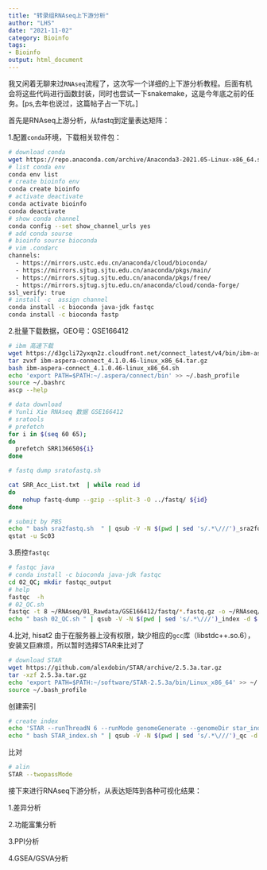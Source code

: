 ```yaml
---
title: "转录组RNAseq上下游分析"
author: "LHS"
date: "2021-11-02"
category: Bioinfo
tags: 
- Bioinfo
output: html_document
---
```


我又闲着无聊来过`RNAseq`流程了，这次写一个详细的上下游分析教程。后面有机会将这些代码进行函数封装，同时也尝试一下snakemake，这是今年底之前的任务。[ps,去年也说过，这篇帖子占一下坑。]

首先是RNAseq上游分析，从fastq到定量表达矩阵：

1.配置`conda`环境，下载相关软件包：

```bash
# download conda
wget https://repo.anaconda.com/archive/Anaconda3-2021.05-Linux-x86_64.sh
# list conda env
conda env list
# create bioinfo env
conda create bioinfo 
# activate deactivate
conda activate bioinfo 
conda deactivate
# show conda channel 
conda config --set show_channel_urls yes
# add conda sourse 
# bioinfo sourse bioconda
# vim .condarc
channels:
  - https://mirrors.ustc.edu.cn/anaconda/cloud/bioconda/  
  - https://mirrors.sjtug.sjtu.edu.cn/anaconda/pkgs/main/
  - https://mirrors.sjtug.sjtu.edu.cn/anaconda/pkgs/free/
  - https://mirrors.sjtug.sjtu.edu.cn/anaconda/cloud/conda-forge/
ssl_verify: true
# install -c  assign channel 
conda install -c bioconda java-jdk fastqc 
conda install -c bioconda fastp
```
2.批量下载数据，GEO号：GSE166412

```bash
# ibm 高速下载
wget https://d3gcli72yxqn2z.cloudfront.net/connect_latest/v4/bin/ibm-aspera-connect_4.1.0.46-linux_x86_64.tar.gz
tar zvxf ibm-aspera-connect_4.1.0.46-linux_x86_64.tar.gz
bash ibm-aspera-connect_4.1.0.46-linux_x86_64.sh
echo 'export PATH=$PATH:~/.aspera/connect/bin' >> ~/.bash_profile
source ~/.bashrc
ascp --help

# data download
# Yunli Xie RNAseq 数据 GSE166412
# sratools
# prefetch
for i in $(seq 60 65);
do 
  prefetch SRR136650${i}
done

# fastq dump sratofastq.sh

cat SRR_Acc_List.txt  | while read id
do 
	nohup fastq-dump --gzip --split-3 -O ../fastq/ ${id}
done

# submit by PBS
echo " bash sra2fastq.sh  " | qsub -V -N $(pwd | sed 's/.*\///')_sra2fq -d $(pwd) -l nodes=1:ppn=8  -l mem=25gb -q Batch1
qstat -u Sc03
```

3.质控`fastqc`

```bash
# fastqc java
# conda install -c bioconda java-jdk fastqc 
cd 02_QC; mkdir fastqc_output
# help
fastqc  -h
# 02_QC.sh
fastqc -t 8 ~/RNAseq/01_Rawdata/GSE166412/fastq/*.fastq.gz -o ~/RNAseq/02_QC/fastqc_output/
echo " bash 02_QC.sh " | qsub -V -N $(pwd | sed 's/.*\///')_index -d $(pwd) -l nodes=1:ppn=8  -l mem=25gb -q Batch1

```



4.比对, hisat2 由于在服务器上没有权限，缺少相应的`gcc`库（libstdc++.so.6），安装又巨麻烦，所以暂时选择STAR来比对了

```bash
# download STAR
wget https://github.com/alexdobin/STAR/archive/2.5.3a.tar.gz
tar -xzf 2.5.3a.tar.gz
echo 'export PATH=$PATH:~/software/STAR-2.5.3a/bin/Linux_x86_64' >> ~/.bash_profile
source ~/.bash_profile

```
创建索引
```bash
# create index
echo 'STAR --runThreadN 6 --runMode genomeGenerate --genomeDir star_index --genomeFastaFiles mm10_genome.fa --sjdbGTFfile mm10.refGene.gtf ' > STAR_index.sh
echo " bash STAR_index.sh " | qsub -V -N $(pwd | sed 's/.*\///')_qc -d $(pwd) -l nodes=1:ppn=8  -l mem=25gb -q Batch1
```

比对

```bash
# alin
STAR --twopassMode 
```

接下来进行RNAseq下游分析，从表达矩阵到各种可视化结果：

1.差异分析

2.功能富集分析

3.PPI分析

4.GSEA/GSVA分析